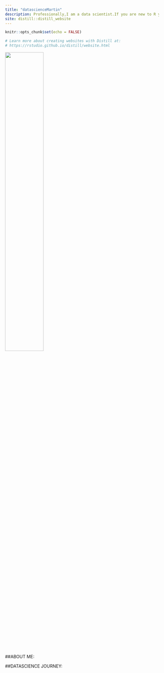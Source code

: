 ```yaml
---
title: "datascienceMartin"
description: Professionally,I am a data scientist.If you are new to R you might find my introductory subjects helpful!
site: distill::distill_website
---
```


```r
knitr::opts_chunk$set(echo = FALSE)

# Learn more about creating websites with Distill at:
# https://rstudio.github.io/distill/website.html

```
![](datasciencemartin.jpg){width=50%}


##ABOUT ME:

##DATASCIENCE JOURNEY: